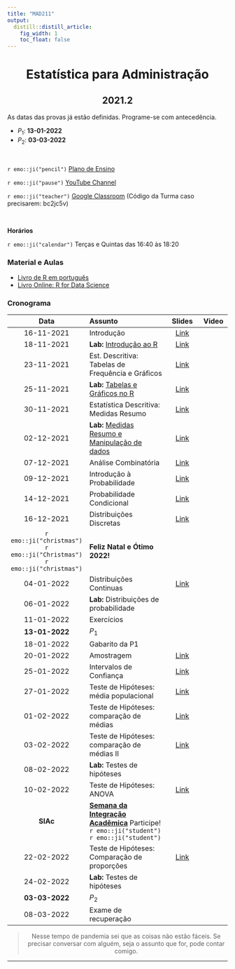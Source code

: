```yaml
---
title: "MAD211"
output:
  distill::distill_article: 
    fig_width: 1
    toc_float: false  
---
```


<center>

# Estatística para Administração

## 2021.2

</center>

As datas das provas já estão definidas. Programe-se com antecedência. 

- $P_1$: **13-01-2022**
- $P_2$: **03-03-2022** 



</br>

`r emo::ji("pencil")` [Plano de Ensino](2021-2/Plano_MAD211_2021-2.pdf) 

`r emo::ji("pause")` [YouTube Channel](https://www.youtube.com/playlist?list=PLrqJCLOY0EkDc3zIhA0-Lk-M12FnReWwa) 

`r emo::ji("teacher")` [Google Classroom](https://classroom.google.com/c/NDI5NTM4Njk3ODg1?cjc=bc2jc5v)  (Código da Turma caso precisarem: bc2jc5v)

</br>

**Horários**    

`r emo::ji("calendar")` Terças e Quintas das 16:40 às 18:20 


### **Material e Aulas**

- [Livro de R em português](http://leg.ufpr.br/Rpira/Rpira.pdf) 
- [Livro Online: R for Data Science](https://r4ds.had.co.nz) 


### **Cronograma**


| Data  | Assunto                | Slides      | Video |
|:-----:|:-----------------------|:----------:|--------|
| 16-11-2021     | Introdução  | [Link](2021-2/MAD211_Aula01.pdf) |  | 
| 18-11-2021     | **Lab:** [Introdução ao R](https://ctruciosm.github.io/ACA-228/LabR_01)  | [Link](2021-2/LabR_01.pdf)  |  | 
| 23-11-2021      | Est. Descritiva: Tabelas de Frequência e Gráficos   | [Link](2021-2/MAD211_Aula03.pdf) | | 
| 25-11-2021      | **Lab:** [Tabelas e Gráficos no R](https://ctruciosm.github.io/ACA-228/LabR_02) | [Link](2021-2/LabR_02.pdf)  |   |
| 30-11-2021      | Estatística Descritiva: Medidas Resumo  | [Link](2021-2/MAD211_Aula05.pdf)  |  | 
| 02-12-2021      | **Lab:** [Medidas Resumo e Manipulação de dados](https://ctruciosm.github.io/ACA-228/LabR_04) | [Link](2021-2/LabR_04.pdf)  |  | 
| 07-12-2021      | Análise Combinatória   | [Link](2021-2/MAD211_Aula07.pdf)  |  | 
| 09-12-2021      | Introdução à Probabilidade  | [Link](2021-2/MAD211_Aula08.pdf)  |   | 
| 14-12-2021      | Probabilidade Condicional   | [Link](2021-2/MAD211_Aula09.pdf)  |   |
| 16-12-2021      | Distribuições Discretas   |[Link](2021-2/MAD211_Aula10.pdf)  |  | 
| `r emo::ji("christmas")` `r emo::ji("Christmas")` `r emo::ji("christmas")`   |    **Feliz Natal e Ótimo 2022!**     |  |  | 
| 04-01-2022      | Distribuições Continuas | [Link](2021-2/MAD211_Aula11.pdf) |   | 
| 06-01-2022      | **Lab:** Distribuições de probabilidade  |  |   | 
| 11-01-2022      | Exercícios  |  |   | 
| **13-01-2022**  | $P_1$  |  |   | 
| 18-01-2022      | Gabarito da P1 |  |   |
| 20-01-2022      | Amostragem | [Link](2021-2/MAD211_Aula12.pdf) |  | 
| 25-01-2022      | Intervalos de Confiança | [Link](2021-2/MAD211_Aula13.pdf)  |  | 
| 27-01-2022     | Teste de Hipóteses: média populacional  | [Link](2021-2/MAD211_Aula14.pdf) |  | 
| 01-02-2022      | Teste de Hipóteses: comparação de médias   | [Link](2021-2/MAD211_Aula15.pdf) |  | 
| 03-02-2022       | Teste de Hipóteses: comparação de médias II  | [Link](2021-2/MAD211_Aula15.pdf)  | | 
| 08-02-2022      | **Lab:** Testes de hipóteses |  |   | 
| 10-02-2022     | Teste de Hipóteses: ANOVA   | [Link](2021-2/MAD211_Aula16.pdf)  |   | 
| **SIAc**     | [**Semana da Integração Acadêmica**](https://siac.ufrj.br) Participe! `r emo::ji("student")`  `r emo::ji("student")` |   |  | 
| 22-02-2022      | Teste de Hipóteses: Comparação de proporções |  [Link](2021-2/MAD211_Aula17.pdf)   |  |
| 24-02-2022      | **Lab:** Testes de hipóteses  |  |   | 
| **03-03-2022**      | $P_2$  |  |   | 
| 08-03-2022      | Exame de recuperação |  |   | 



<center>

> Nesse tempo de pandemia sei que as coisas não estão fáceis. Se precisar conversar com alguém, seja o assunto que for,  pode contar comigo. 

</center>



---- 